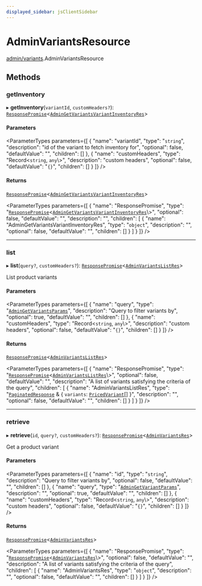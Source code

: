 ```yaml
---
displayed_sidebar: jsClientSidebar
---
```



# AdminVariantsResource

[admin/variants](../../modules/admin_variants.mdx).AdminVariantsResource

## Methods

### getInventory

▸ **getInventory**(`variantId`, `customHeaders?`): [`ResponsePromise`](../../swaps/modules/swaps.internal.mdx#responsepromise)<[`AdminGetVariantsVariantInventoryRes`](../../internal/modules/admin_discounts.internal.internal.mdx#admingetvariantsvariantinventoryres)\>

#### Parameters

<ParameterTypes parameters={[
  {
    "name": "variantId",
    "type": "`string`",
    "description": "id of the variant to fetch inventory for",
    "optional": false,
    "defaultValue": "",
    "children": []
  },
  {
    "name": "customHeaders",
    "type": "Record<`string`, `any`\\>",
    "description": "custom headers",
    "optional": false,
    "defaultValue": "`{}`",
    "children": []
  }
]} />

#### Returns

[`ResponsePromise`](../../swaps/modules/swaps.internal.mdx#responsepromise)<[`AdminGetVariantsVariantInventoryRes`](../../internal/modules/admin_discounts.internal.internal.mdx#admingetvariantsvariantinventoryres)\>

<ParameterTypes parameters={[
  {
    "name": "ResponsePromise",
    "type": "[`ResponsePromise`](../../swaps/modules/swaps.internal.mdx#responsepromise)<[`AdminGetVariantsVariantInventoryRes`](../../internal/modules/admin_discounts.internal.internal.mdx#admingetvariantsvariantinventoryres)\\>",
    "optional": false,
    "defaultValue": "",
    "description": "",
    "children": [
      {
        "name": "AdminGetVariantsVariantInventoryRes",
        "type": "`object`",
        "description": "",
        "optional": false,
        "defaultValue": "",
        "children": []
      }
    ]
  }
]} />

___

### list

▸ **list**(`query?`, `customHeaders?`): [`ResponsePromise`](../../swaps/modules/swaps.internal.mdx#responsepromise)<[`AdminVariantsListRes`](../../internal/modules/admin_discounts.internal.internal.mdx#adminvariantslistres)\>

List product variants

#### Parameters

<ParameterTypes parameters={[
  {
    "name": "query",
    "type": "[`AdminGetVariantsParams`](../../internal/classes/admin_discounts.internal.internal.AdminGetVariantsParams.mdx)",
    "description": "Query to filter variants by",
    "optional": true,
    "defaultValue": "",
    "children": []
  },
  {
    "name": "customHeaders",
    "type": "Record<`string`, `any`\\>",
    "description": "custom headers",
    "optional": false,
    "defaultValue": "`{}`",
    "children": []
  }
]} />

#### Returns

[`ResponsePromise`](../../swaps/modules/swaps.internal.mdx#responsepromise)<[`AdminVariantsListRes`](../../internal/modules/admin_discounts.internal.internal.mdx#adminvariantslistres)\>

<ParameterTypes parameters={[
  {
    "name": "ResponsePromise",
    "type": "[`ResponsePromise`](../../swaps/modules/swaps.internal.mdx#responsepromise)<[`AdminVariantsListRes`](../../internal/modules/admin_discounts.internal.internal.mdx#adminvariantslistres)\\>",
    "optional": false,
    "defaultValue": "",
    "description": "A list of variants satisfying the criteria of the query",
    "children": [
      {
        "name": "AdminVariantsListRes",
        "type": "[`PaginatedResponse`](../../admin_batch_jobs/modules/admin_batch_jobs.internal.mdx#paginatedresponse) & { `variants`: [`PricedVariant`](../../admin_discounts/modules/admin_discounts.internal.mdx#pricedvariant)[]  }",
        "description": "",
        "optional": false,
        "defaultValue": "",
        "children": []
      }
    ]
  }
]} />

___

### retrieve

▸ **retrieve**(`id`, `query?`, `customHeaders?`): [`ResponsePromise`](../../swaps/modules/swaps.internal.mdx#responsepromise)<[`AdminVariantsRes`](../../internal/modules/admin_discounts.internal.internal.mdx#adminvariantsres)\>

Get a product variant

#### Parameters

<ParameterTypes parameters={[
  {
    "name": "id",
    "type": "`string`",
    "description": "Query to filter variants by",
    "optional": false,
    "defaultValue": "",
    "children": []
  },
  {
    "name": "query",
    "type": "[`AdminGetVariantParams`](../../internal/classes/admin_discounts.internal.internal.AdminGetVariantParams.mdx)",
    "description": "",
    "optional": true,
    "defaultValue": "",
    "children": []
  },
  {
    "name": "customHeaders",
    "type": "Record<`string`, `any`\\>",
    "description": "custom headers",
    "optional": false,
    "defaultValue": "`{}`",
    "children": []
  }
]} />

#### Returns

[`ResponsePromise`](../../swaps/modules/swaps.internal.mdx#responsepromise)<[`AdminVariantsRes`](../../internal/modules/admin_discounts.internal.internal.mdx#adminvariantsres)\>

<ParameterTypes parameters={[
  {
    "name": "ResponsePromise",
    "type": "[`ResponsePromise`](../../swaps/modules/swaps.internal.mdx#responsepromise)<[`AdminVariantsRes`](../../internal/modules/admin_discounts.internal.internal.mdx#adminvariantsres)\\>",
    "optional": false,
    "defaultValue": "",
    "description": "A list of variants satisfying the criteria of the query",
    "children": [
      {
        "name": "AdminVariantsRes",
        "type": "`object`",
        "description": "",
        "optional": false,
        "defaultValue": "",
        "children": []
      }
    ]
  }
]} />
